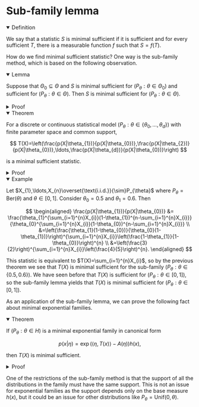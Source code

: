 # Sub-family lemma

<details open>
<summary>Definition</summary>

We say that a statistic $S$ is minimal sufficient if it is sufficient and for every sufficient $T$, there is a measurable function $f$ such that $S=f(T)$. 
</details>

How do we find minimal sufficient statistic? One way is the sub-family method, which is based on the following observation. 

<details open>
<summary>Lemma</summary>

Suppose that $\Theta_{0}\subseteq\Theta$ and $S$ is minimal sufficient for $(P_{\theta}:\theta\in\Theta_{0})$ and sufficient for $(P_{\theta}:\theta\in\Theta)$. Then $S$ is minimal sufficient for $(P_{\theta}:\theta\in\Theta)$. 

</details>

<details>
<summary>Proof</summary>

Suppose that $T$ is sufficient for $(P_{\theta}:\theta\in\Theta)$. Then $T$ is sufficient for $(P_{\theta}:\theta\in\Theta_{0})$, so since $S$ is minimal sufficient for $(P_{\theta}:\theta\in\Theta_{0})$, it follows that $S$ is a function of $T$. 

</details>

<details open>
<summary>Theorem</summary>

For a discrete or continuous statistical model $(P_{\theta}:\theta\in\{\theta_{0},\ldots,\theta_{d}\})$ with finite parameter space and common support, 

$$
T(X)=\left(\frac{p(X|\theta_{1})}{p(X|\theta_{0})},\frac{p(X|\theta_{2})}{p(X|\theta_{0})},\ldots,\frac{p(X|\theta_{d})}{p(X|\theta_{0})}\right)
$$

is a minimal sufficient statistic. 

</details>

<details>
<summary>Proof</summary>

For $j=1,\ldots,d$, we have $p(x|\theta_{j})=T_{j}(x)p(x|\theta_{0})$, so if we define

$$
g_{\theta_{j}}(T(x))=\begin{cases}
1 & \text{if }j=0,\\
T_{j}(x) & \text{if }j=1,\ldots,d,
\end{cases}\quad\text{and}\quad h(x)=p(x|\theta_{0}),
$$

we see that $T$ is sufficient by the factorization theorem. For any sufficient $T'$, the factorization theorem implies the likelihood ratio is a function of $T'$, so $T$ is a function of $T'$. 

</details>

<details open>
<summary>Example</summary>

Let $X_{1},\ldots,X_{n}\overset{\text{i.i.d.}}{\sim}P_{\theta}$ where $P_{\theta}=\text{Ber}(\theta)$ and $\theta\in[0,1]$. Consider $\theta_{0}=0.5$ and $\theta_{1}=0.6$. Then

$$
\begin{aligned}
\frac{p(X|\theta_{1})}{p(X|\theta_{0})} &= \frac{\theta_{1}^{\sum_{i=1}^{n}X_{i}}(1-\theta_{1})^{n-\sum_{i=1}^{n}X_{i}}}{\theta_{0}^{\sum_{i=1}^{n}X_{i}}(1-\theta_{0})^{n-\sum_{i=1}^{n}X_{i}}} \\
&=\left(\frac{\theta_{1}(1-\theta_{0})}{\theta_{0}(1-\theta_{1})}\right)^{\sum_{i=1}^{n}X_{i}}\left(\frac{1-\theta_{1}}{1-\theta_{0}}\right)^{n} \\
&=\left(\frac{3}{2}\right)^{\sum_{i=1}^{n}X_{i}}\left(\frac{4}{5}\right)^{n}.
\end{aligned}
$$

This statistic is equivalent to $T(X)=\sum_{i=1}^{n}X_{i}$, so by the previous theorem we see that $T(X)$ is minimal sufficient for the sub-family $(P_{\theta}:\theta\in\{0.5,0.6\})$. We have seen before that $T(X)$ is sufficient for $(P_{\theta}:\theta\in[0,1])$, so the sub-family lemma yields that $T(X)$ is minimal sufficient for $(P_{\theta}:\theta\in[0,1])$.

</details>

As an application of the sub-family lemma, we can prove the following fact about minimal exponential families.

<details open>
<summary>Theorem</summary>

If $(P_{\theta}:\theta\in H)$ is a minimal exponential family in canonical form 

$$
p(x|\eta)=\exp\left(\langle\eta,T(x)\rangle-A(\eta)\right)h(x),
$$

then $T(X)$ is minimal sufficient. 

</details>

<details>
<summary>Proof</summary>

Since the exponential family is minimal, we can find $\eta_{0},\ldots,\eta_{d}\in H$ such that

$$
\left(\begin{array}{c}
(\eta_{1}-\eta_{0})^{T}\\
(\eta_{2}-\eta_{1})^{T}\\
\vdots\\
(\eta_{d}-\eta_{0})^{T}
\end{array}\right)\in\mathbb{R}^{d\times d}
$$

has full rank. To see this, note that if the exponential family is full rank, then $H$ is an open rectangle, so it immediately follows. If the exponential family is curved, then this follows from the non-zero curvature of the function which relates the components of $\eta$. Then we know that

$$
\left(\frac{p(X|\eta_{1})}{p(X|\eta_{0})},\ldots,\frac{p(X|\eta_{d})}{p(X|\eta_{0})}\right)
$$

is minimal sufficient for $(P_{\eta}:\eta\in\{\eta_{1},\ldots,\eta_{d}\})$. Note that

$$
\frac{p(X|\eta_{j})}{p(X|\eta_{0})}=\frac{\exp\left(\langle\eta_{j},T(X)\rangle-A(\eta_{j})\right)}{\exp\left(\langle\eta_{0},T(X)\rangle-A(\eta_{0})\right)}=\exp\left(\left\langle \eta_{j}-\eta_{0},T(X)\right\rangle -A(\eta_{j})+A(\eta_{0})\right),
$$

which is equivalent to

$$
\left(\begin{array}{c}
\left\langle \eta_{1}-\eta_{0},T(x)\right\rangle \\
\left\langle \eta_{2}-\eta_{0},T(x)\right\rangle \\
\vdots\\
\left\langle \eta_{d}-\eta_{0},T(x)\right\rangle 
\end{array}\right)=\left(\begin{array}{c}
(\eta_{1}-\eta_{0})^{T}\\
(\eta_{2}-\eta_{0})^{T}\\
\vdots\\
(\eta_{d}-\eta_{0})^{T}
\end{array}\right)T(X),
$$

which is equivalent to $T(X)$. Since $T(X)$ is sufficient for the whole family $(P_{\eta}:\eta\in H)$, it follows from the sub-family lemma that $T(X)$ is minimal sufficient. 

</details>


One of the restrictions of the sub-family method is that the support of all the distributions in the family must have the same support. This is not an issue for exponential families as the support depends only on the base measure $h(x)$, but it could be an issue for other distributions like $P_{\theta}=\text{Unif}(0,\theta)$. 